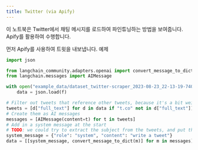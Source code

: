 ```yaml
---
title: Twitter (via Apify)
---
```


이 노트북은 Twitter에서 채팅 메시지를 로드하여 파인튜닝하는 방법을 보여줍니다. Apify를 활용하여 수행합니다.

먼저 Apify를 사용하여 트윗을 내보냅니다. 예제

```python
import json

from langchain_community.adapters.openai import convert_message_to_dict
from langchain.messages import AIMessage
```

```python
with open("example_data/dataset_twitter-scraper_2023-08-23_22-13-19-740.json") as f:
    data = json.load(f)
```

```python
# Filter out tweets that reference other tweets, because it's a bit weird
tweets = [d["full_text"] for d in data if "t.co" not in d["full_text"]]
# Create them as AI messages
messages = [AIMessage(content=t) for t in tweets]
# Add in a system message at the start
# TODO: we could try to extract the subject from the tweets, and put that in the system message.
system_message = {"role": "system", "content": "write a tweet"}
data = [[system_message, convert_message_to_dict(m)] for m in messages]
```
